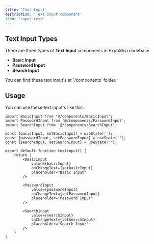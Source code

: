```yaml
---
title: 'Text Input'
description: 'Text input component'
icon: 'input-text'
---
```


## Text Input Types
There are three types of **Text Input** components in ExpoShip codebase

- **Basic Input**
- **Password Input**
- **Search Input**

<Tip>
    You can find these text input's at `/components` folder.
</Tip>

## Usage
You can use these text input's like this:

```tsx TextInput.tsx
import BasicInput from '@/components/BasicInput';
import PasswordInput from '@/components/PasswordInput';
import SearchInput from '@/components/SearchInput';
 
const [basicInput, setBasicInput] = useState('');
const [passwordInput, setPasswordInput] = useState('');
const [searchInput, setSearchInput] = useState('');
 
export default function textinput() {
	return (
		<BasicInput
            value={basicInput}
            onChangeText={setBasicInput}
            placeholder="Basic Input"
        />
 
		<PasswordInput
            value={passwordInput}
            onChangeText={setPasswordInput}
            placeholder="Password Input"
        />
 
		<SearchInput
            value={searchInput}
            onChangeText={setSearchInput}
            placeholder="Search Input"
        />
	)
}
```